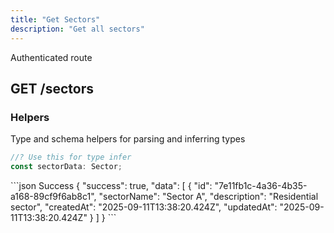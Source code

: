 ```yaml
---
title: "Get Sectors"
description: "Get all sectors"
---
```


<Info>Authenticated route</Info>
## GET /sectors

<ResponseField name="pagination" type="Pagination Query Object">
  <Expandable title="Pagination">
    <ResponseField name="page" type="integer" example="1" />
    <ResponseField name="limit" type="integer" example="10" />
    <ResponseField name="sortBy" type="string" example="createdAt" />
    <ResponseField name="sortOrder" type="string" example="desc" />
  </Expandable>
</ResponseField>

### Helpers

Type and schema helpers for parsing and inferring types

```ts Sector
//? Use this for type infer
const sectorData: Sector;
```

<ResponseExample>
```json Success
{
    "success": true,
    "data": [
        {
            "id": "7e11fb1c-4a36-4b35-a168-89cf9f6ab8c1",
            "sectorName": "Sector A",
            "description": "Residential sector",
            "createdAt": "2025-09-11T13:38:20.424Z",
            "updatedAt": "2025-09-11T13:38:20.424Z"
        }
    ]
}
```
</ResponseExample>

